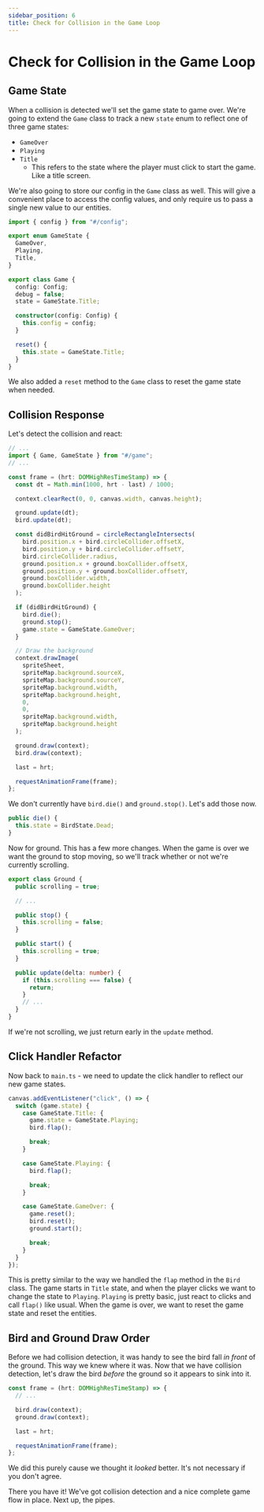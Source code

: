 ```yaml
---
sidebar_position: 6
title: Check for Collision in the Game Loop
---
```


# Check for Collision in the Game Loop

## Game State

When a collision is detected we'll set the game state to game over. We're going to extend the `Game` class to track a new `state` enum to reflect one of three game states:

- `GameOver`
- `Playing`
- `Title`
  - This refers to the state where the player must click to start the game. Like a title screen.

We're also going to store our config in the `Game` class as well. This will give a convenient place to access the config values, and only require us to pass a single new value to our entities.

```typescript title="src/game.ts" +{1-7,10,14-16,18-20}
import { config } from "#/config";

export enum GameState {
  GameOver,
  Playing,
  Title,
}

export class Game {
  config: Config;
  debug = false;
  state = GameState.Title;

  constructor(config: Config) {
    this.config = config;
  }

  reset() {
    this.state = GameState.Title;
  }
}
```

We also added a `reset` method to the `Game` class to reset the game state when needed.

## Collision Response

Let's detect the collision and react:

```typescript title="src/main.ts" +{2,13-27}
// ...
import { Game, GameState } from "#/game";
// ...

const frame = (hrt: DOMHighResTimeStamp) => {
  const dt = Math.min(1000, hrt - last) / 1000;

  context.clearRect(0, 0, canvas.width, canvas.height);

  ground.update(dt);
  bird.update(dt);

  const didBirdHitGround = circleRectangleIntersects(
    bird.position.x + bird.circleCollider.offsetX,
    bird.position.y + bird.circleCollider.offsetY,
    bird.circleCollider.radius,
    ground.position.x + ground.boxCollider.offsetX,
    ground.position.y + ground.boxCollider.offsetY,
    ground.boxCollider.width,
    ground.boxCollider.height
  );

  if (didBirdHitGround) {
    bird.die();
    ground.stop();
    game.state = GameState.GameOver;
  }

  // Draw the background
  context.drawImage(
    spriteSheet,
    spriteMap.background.sourceX,
    spriteMap.background.sourceY,
    spriteMap.background.width,
    spriteMap.background.height,
    0,
    0,
    spriteMap.background.width,
    spriteMap.background.height
  );

  ground.draw(context);
  bird.draw(context);

  last = hrt;

  requestAnimationFrame(frame);
};
```

We don't currently have `bird.die()` and `ground.stop()`. Let's add those now.

```typescript title="src/entities/bird.ts"
public die() {
  this.state = BirdState.Dead;
}
```

Now for ground. This has a few more changes. When the game is over we want the ground to stop moving, so we'll track whether or not we're currently scrolling.

```typescript title="src/entities/ground.ts" +{2,6-8,10-12,15-17}
export class Ground {
  public scrolling = true;

  // ...

  public stop() {
    this.scrolling = false;
  }

  public start() {
    this.scrolling = true;
  }

  public update(delta: number) {
    if (this.scrolling === false) {
      return;
    }
    // ...
  }
}
```

If we're not scrolling, we just return early in the `update` method.

## Click Handler Refactor

Now back to `main.ts` - we need to update the click handler to reflect our new game states.

```typescript title="src/main.ts" +{2-23}
canvas.addEventListener("click", () => {
  switch (game.state) {
    case GameState.Title: {
      game.state = GameState.Playing;
      bird.flap();

      break;
    }

    case GameState.Playing: {
      bird.flap();

      break;
    }

    case GameState.GameOver: {
      game.reset();
      bird.reset();
      ground.start();

      break;
    }
  }
});
```

This is pretty similar to the way we handled the `flap` method in the `Bird` class. The game starts in `Title` state, and when the player clicks we want to change the state to `Playing`. `Playing` is pretty basic, just react to clicks and call `flap()` like usual. When the game is over, we want to reset the game state and reset the entities.

## Bird and Ground Draw Order

Before we had collision detection, it was handy to see the bird fall _in front_ of the ground. This way we knew where it was. Now that we have collision detection, let's draw the bird _before_ the ground so it appears to sink into it.

```typescript title="src/main.ts" +{4-5}
const frame = (hrt: DOMHighResTimeStamp) => {
  // ...

  bird.draw(context);
  ground.draw(context);

  last = hrt;

  requestAnimationFrame(frame);
};
```

We did this purely cause we thought it _looked_ better. It's not necessary if you don't agree.

There you have it! We've got collision detection and a nice complete game flow in place. Next up, the pipes.
